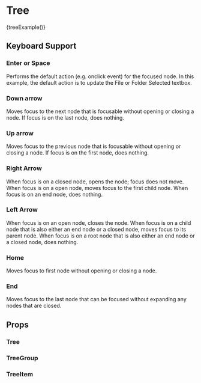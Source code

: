 
<Meta title="UI|Tree" component={Tree} />

# Tree

<Story name="Example">{treeExample()}</Story>

## Keyboard Support

### Enter or Space

Performs the default action (e.g. onclick event) for the focused node.
In this example, the default action is to update the File or Folder Selected textbox.

### Down arrow

Moves focus to the next node that is focusable without opening or closing a node.
If focus is on the last node, does nothing.

### Up arrow

Moves focus to the previous node that is focusable without opening or closing a node.
If focus is on the first node, does nothing.

### Right Arrow

When focus is on a closed node, opens the node; focus does not move.
When focus is on a open node, moves focus to the first child node.
When focus is on an end node, does nothing.

### Left Arrow

When focus is on an open node, closes the node.
When focus is on a child node that is also either an end node or a closed node, moves focus to its parent node.
When focus is on a root node that is also either an end node or a closed node, does nothing.

### Home

Moves focus to first node without opening or closing a node.

### End

Moves focus to the last node that can be focused without expanding any nodes that are closed.

## Props

### Tree

<Props of={Tree} />

### TreeGroup

<Props of={TreeGroup} />

### TreeItem

<Props of={TreeItem} />
